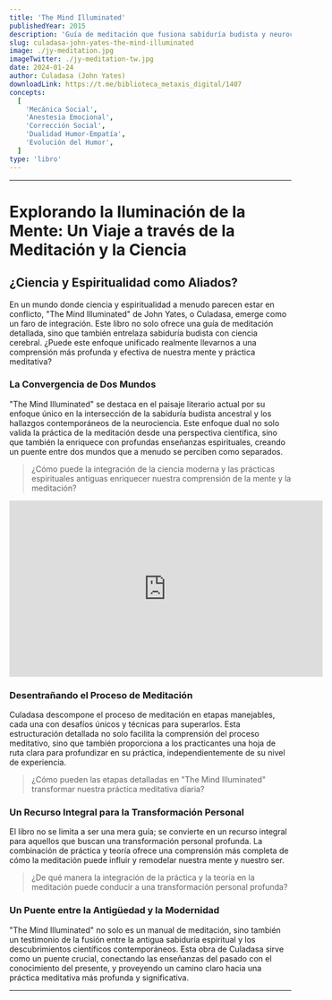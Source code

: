 ```yaml
---
title: 'The Mind Illuminated'
publishedYear: 2015
description: 'Guía de meditación que fusiona sabiduría budista y neurociencia, ofreciendo un camino claro para profundizar en la práctica meditativa y transformar la mente.'
slug: culadasa-john-yates-the-mind-illuminated
image: ./jy-meditation.jpg
imageTwitter: ./jy-meditation-tw.jpg
date: 2024-01-24
author: Culadasa (John Yates)
downloadLink: https://t.me/biblioteca_metaxis_digital/1407
concepts:
  [
    'Mecánica Social',
    'Anestesia Emocional',
    'Corrección Social',
    'Dualidad Humor-Empatía',
    'Evolución del Humor',
  ]
type: 'libro'
---
```


---

# Explorando la Iluminación de la Mente: Un Viaje a través de la Meditación y la Ciencia

## ¿Ciencia y Espiritualidad como Aliados?

En un mundo donde ciencia y espiritualidad a menudo parecen estar en conflicto, "The Mind Illuminated" de John Yates, o Culadasa, emerge como un faro de integración. Este libro no solo ofrece una guía de meditación detallada, sino que también entrelaza sabiduría budista con ciencia cerebral. ¿Puede este enfoque unificado realmente llevarnos a una comprensión más profunda y efectiva de nuestra mente y práctica meditativa?

### La Convergencia de Dos Mundos

"The Mind Illuminated" se destaca en el paisaje literario actual por su enfoque único en la intersección de la sabiduría budista ancestral y los hallazgos contemporáneos de la neurociencia. Este enfoque dual no solo valida la práctica de la meditación desde una perspectiva científica, sino que también la enriquece con profundas enseñanzas espirituales, creando un puente entre dos mundos que a menudo se perciben como separados.

> ¿Cómo puede la integración de la ciencia moderna y las prácticas espirituales antiguas enriquecer nuestra comprensión de la mente y la meditación?

<iframe
  width="560"
  height="315"
  src="https://www.youtube.com/embed/10J6crRacZg?si=6zrCeJtNguOE4TjY"
  title="YouTube video player"
  frameborder="0"
  allow="accelerometer; autoplay; clipboard-write; encrypted-media; gyroscope; picture-in-picture; web-share"
  allowfullscreen
></iframe>

### Desentrañando el Proceso de Meditación

Culadasa descompone el proceso de meditación en etapas manejables, cada una con desafíos únicos y técnicas para superarlos. Esta estructuración detallada no solo facilita la comprensión del proceso meditativo, sino que también proporciona a los practicantes una hoja de ruta clara para profundizar en su práctica, independientemente de su nivel de experiencia.

> ¿Cómo pueden las etapas detalladas en "The Mind Illuminated" transformar nuestra práctica meditativa diaria?

### Un Recurso Integral para la Transformación Personal

El libro no se limita a ser una mera guía; se convierte en un recurso integral para aquellos que buscan una transformación personal profunda. La combinación de práctica y teoría ofrece una comprensión más completa de cómo la meditación puede influir y remodelar nuestra mente y nuestro ser.

> ¿De qué manera la integración de la práctica y la teoría en la meditación puede conducir a una transformación personal profunda?

### Un Puente entre la Antigüedad y la Modernidad

"The Mind Illuminated" no solo es un manual de meditación, sino también un testimonio de la fusión entre la antigua sabiduría espiritual y los descubrimientos científicos contemporáneos. Esta obra de Culadasa sirve como un puente crucial, conectando las enseñanzas del pasado con el conocimiento del presente, y proveyendo un camino claro hacia una práctica meditativa más profunda y significativa.

---
